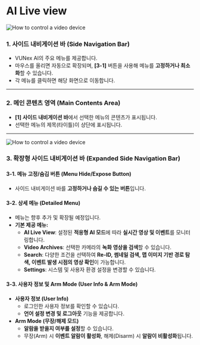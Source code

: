 # AI Live view

<Image alt="How to control a video device" caption="How to control a video device" src="https://github.com/Innodep/VUNex-AI/blob/ff0a465436a928fd993f797642192f229fb9e720/assets/Common.png?raw=true" />

### 1. 사이드 내비게이션 바 (Side Navigation Bar)
- VUNex AI의 주요 메뉴를 제공합니다.
- 마우스를 올리면 자동으로 확장되며, **[3-1]** 버튼을 사용해 메뉴를 **고정하거나 최소화**할 수 있습니다.
- 각 메뉴를 클릭하면 해당 화면으로 이동합니다.

---

### 2. 메인 콘텐츠 영역 (Main Contents Area)
- **[1] 사이드 내비게이션 바**에서 선택한 메뉴의 콘텐츠가 표시됩니다.
- 선택한 메뉴의 제목(타이틀)이 상단에 표시됩니다.

---
<Image alt="How to control a video device" caption="How to control a video device" src="https://github.com/Innodep/VUNex-AI/blob/ff0a465436a928fd993f797642192f229fb9e720/assets/SNB.png?raw=true" />

### 3. 확장형 사이드 내비게이션 바 (Expanded Side Navigation Bar)

#### 3-1. 메뉴 고정/숨김 버튼 (Menu Hide/Expose Button)
- 사이드 내비게이션 바를 **고정하거나 숨길 수 있는 버튼**입니다.

#### 3-2. 상세 메뉴 (Detailed Menu)
- 메뉴는 향후 추가 및 확장될 예정입니다.
- **기본 제공 메뉴:**
  - **AI Live View**: 설정된 **적응형 AI 모드**에 따라 **실시간 영상 및 이벤트**를 모니터링합니다.
  - **Video Archives**: 선택한 카메라의 **녹화 영상을 검색**할 수 있습니다.
  - **Search**: 다양한 조건을 선택하여 **Re-ID, 썸네일 검색, 맵 이미지 기반 경로 탐색, 이벤트 발생 시점의 영상 확인**이 가능합니다.
  - **Settings**: 시스템 및 사용자 환경 설정을 변경할 수 있습니다.

#### 3-3. 사용자 정보 및 Arm Mode (User Info & Arm Mode)
- **사용자 정보 (User Info)**
  - 로그인한 사용자 정보를 확인할 수 있습니다.
  - **언어 설정 변경 및 로그아웃** 기능을 제공합니다.
- **Arm Mode (무장/해제 모드)**
  - **알람을 받을지 여부를 설정**할 수 있습니다.
  - 무장(Arm) 시 **이벤트 알람이 활성화**, 해제(Disarm) 시 **알람이 비활성화**됩니다.

